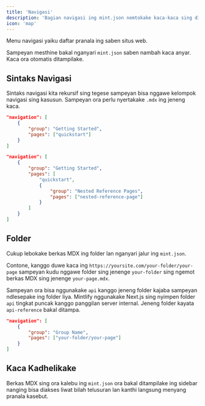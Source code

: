 ```yaml
---
title: 'Navigasi'
description: 'Bagian navigasi ing mint.json nemtokake kaca-kaca sing dilebokake ing menu navigasi'
icon: 'map'
---
```


Menu navigasi yaiku daftar pranala ing saben situs web.

Sampeyan mesthine bakal nganyari `mint.json` saben nambah kaca anyar. Kaca ora otomatis ditampilake.

## Sintaks Navigasi

Sintaks navigasi kita rekursif sing tegese sampeyan bisa nggawe kelompok navigasi sing kasusun. Sampeyan ora perlu nyertakake `.mdx` ing jeneng kaca.

<CodeGroup>

```json Regular Navigation
"navigation": [
    {
        "group": "Getting Started",
        "pages": ["quickstart"]
    }
]
```

```json Nested Navigation
"navigation": [
    {
        "group": "Getting Started",
        "pages": [
            "quickstart",
            {
                "group": "Nested Reference Pages",
                "pages": ["nested-reference-page"]
            }
        ]
    }
]
```

</CodeGroup>

## Folder

Cukup lebokake berkas MDX ing folder lan nganyari jalur ing `mint.json`.

Contone, kanggo duwe kaca ing `https://yoursite.com/your-folder/your-page` sampeyan kudu nggawe folder sing jenenge `your-folder` sing ngemot berkas MDX sing jenenge `your-page.mdx`.

<Warning>

Sampeyan ora bisa nggunakake `api` kanggo jeneng folder kajaba sampeyan ndlesepake ing folder liya. Mintlify nggunakake Next.js sing nyimpen folder `api` tingkat puncak kanggo panggilan server internal. Jeneng folder kayata `api-reference` bakal ditampa.

</Warning>

```json Navigation With Folder
"navigation": [
    {
        "group": "Group Name",
        "pages": ["your-folder/your-page"]
    }
]
```

## Kaca Kadhelikake

Berkas MDX sing ora kalebu ing `mint.json` ora bakal ditampilake ing sidebar nanging bisa diakses liwat bilah telusuran lan kanthi langsung menyang pranala kasebut.
</fileContent>
</invoke>